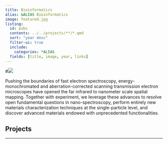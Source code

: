 ```yaml
---
title: Bioinformatics
alias: &ALIAS Bioinformatics
image: featured.jpg
listing:
  id: pubs
  contents: ../../projects/**/*.qmd
  sort: "year desc"
  filter-ui: true
  include:
    categories: *ALIAS
  fields: [title, image, year, links]
---
```


\#![](featured.jpg)

Pushing the boundaries of fast electron spectroscopy, energy-monochromated and aberration-corrected scanning transmission electron microscopes have opened the far infrared to nanometer scale spatial mapping. Together with experiment, we leverage these advances to resolve open fundamental questions in nano-spectroscopy, perform entirely new materials characterization techniques at the single-particle level, and discover advanced materials endowed with unprecedented functionalities.

## Projects

::: {#pubs}
:::

------------------------------------------------------------------------
